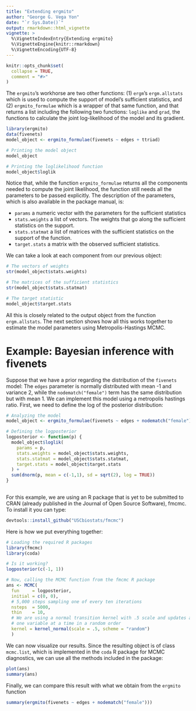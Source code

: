 ```yaml
---
title: "Extending ergmito"
author: "George G. Vega Yon"
date: "`r Sys.Date()`"
output: rmarkdown::html_vignette
vignette: >
  %\VignetteIndexEntry{Extending ergmito}
  %\VignetteEngine{knitr::rmarkdown}
  %\VignetteEncoding{UTF-8}
---
```


```r
knitr::opts_chunk$set(
  collapse = TRUE,
  comment = "#>"
)
```

The `ergmito`'s workhorse are two other functions: (1) `ergm`'s `ergm.allstats`
which is used to compute the support of model's sufficient statistics, and (2)
`ergmito_formulae` which is a wrapper of that same function, and that returns a
list including the following two functions: `loglike` and `grad`, the functions
to calculate the joint log-likelihood of the model and its gradient.

```r
library(ergmito)
data(fivenets)
model_object <- ergmito_formulae(fivenets ~ edges + ttriad)

# Printing the model object
model_object

# Printing the loglikelihood function
model_object$loglik
```

Notice that, while the function `ergmito_formulae` returns all the components 
needed to compute the joint likelihood, the function still needs all the parameters
to be passed explicitly. The description of the parameters, which is also available
in the package manual, is:

- `params` a numeric vector with the parameters for the sufficient statistics
- `stats.weights` a list of vectors. The weights that go along the sufficient
statistics on the support.
- `stats.statmat` a list of matrices with the sufficient statistics on the
support of the function.
- `target.stats` a matrix with the observed sufficient statistics.

We can take a look at each component from our previous object:

```r
# The vectors of weights
str(model_object$stats.weights)

# The matrices of the sufficient statistics
str(model_object$stats.statmat)

# The target statistic
model_object$target.stats
```

All this is closely related to the output object from the function `ergm.allstats`.
The next section shows how all this works together to estimate the model parameters
using Metropolis-Hastings MCMC.

# Example: Bayesian inference with fivenets

Suppose that we have a prior regarding the distribution of the `fivenets` model:
The `edges` parameter is normally distributed with mean -1 and variance 2, while
the `nodematch("female")` term has the same distribution but with mean 1. We can
implement this model using a metropolis hastings ratio. First, we need to define
the log of the posterior distribution:

```r
# Analyzing the model
model_object <- ergmito_formulae(fivenets ~ edges + nodematch("female")) 

# Defining the logposterior
logposterior <- function(p) {
  model_object$loglik(
    params = p,
    stats.weights = model_object$stats.weights,
    stats.statmat = model_object$stats.statmat,
    target.stats = model_object$target.stats
  ) + 
  sum(dnorm(p, mean = c(-1,1), sd = sqrt(2), log = TRUE))
}
 
```

For this example, we are using an R package that is yet to be submitted to CRAN
(already published in the Journal of Open Source Software), fmcmc. To install it
you can type:

```r
devtools::install_github("USCbiostats/fmcmc")
```

Here is how we put everything together:

```r
# Loading the required R packages
library(fmcmc)
library(coda)

# Is it working?
logposterior(c(-1, 1))

# Now, calling the MCMC function from the fmcmc R package
ans <- MCMC(
  fun     = logposterior,
  initial = c(0, 0),
  # 5,000 steps sampling one of every ten iterations
  nsteps  = 5000,
  thin    = 10,
  # We are using a normal transition kernel with .5 scale and updates are done
  # one variable at a time in a random order
  kernel = kernel_normal(scale = .5, scheme = "random")
  )
```

We can now visualize our results. Since the resulting object is of class `mcmc.list`,
which is implemented in the `coda` R package for MCMC diagnostics, we can use
all the methods included in the package:

```r
plot(ans)
summary(ans)
```

Finally, we can compare this result with what we obtain from the `ergmito` function

```r
summary(ergmito(fivenets ~ edges + nodematch("female")))
```




